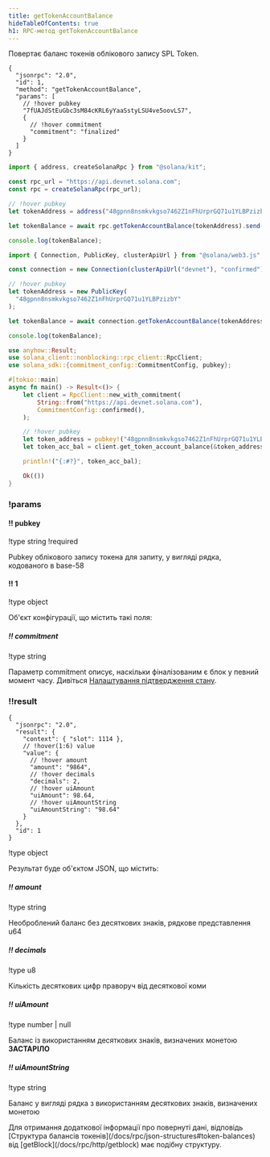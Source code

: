 ```yaml
---
title: getTokenAccountBalance
hideTableOfContents: true
h1: RPC-метод getTokenAccountBalance
---
```


Повертає баланс токенів облікового запису SPL Token.

<APIMethod>

```jsonc !!request curl
{
  "jsonrpc": "2.0",
  "id": 1,
  "method": "getTokenAccountBalance",
  "params": [
    // !hover pubkey
    "7fUAJdStEuGbc3sM84cKRL6yYaaSstyLSU4ve5oovLS7",
    {
      // !hover commitment
      "commitment": "finalized"
    }
  ]
}
```

```ts !!request title="Kit"
import { address, createSolanaRpc } from "@solana/kit";

const rpc_url = "https://api.devnet.solana.com";
const rpc = createSolanaRpc(rpc_url);

// !hover pubkey
let tokenAddress = address("48gpnn8nsmkvkgso7462Z1nFhUrprGQ71u1YLBPzizbY");

let tokenBalance = await rpc.getTokenAccountBalance(tokenAddress).send();

console.log(tokenBalance);
```

```ts !!request title="web3.js"
import { Connection, PublicKey, clusterApiUrl } from "@solana/web3.js";

const connection = new Connection(clusterApiUrl("devnet"), "confirmed");

// !hover pubkey
let tokenAddress = new PublicKey(
  "48gpnn8nsmkvkgso7462Z1nFhUrprGQ71u1YLBPzizbY"
);

let tokenBalance = await connection.getTokenAccountBalance(tokenAddress);

console.log(tokenBalance);
```

```rs !!request title="Rust"
use anyhow::Result;
use solana_client::nonblocking::rpc_client::RpcClient;
use solana_sdk::{commitment_config::CommitmentConfig, pubkey};

#[tokio::main]
async fn main() -> Result<()> {
    let client = RpcClient::new_with_commitment(
        String::from("https://api.devnet.solana.com"),
        CommitmentConfig::confirmed(),
    );

    // !hover pubkey
    let token_address = pubkey!("48gpnn8nsmkvkgso7462Z1nFhUrprGQ71u1YLBPzizbY");
    let token_acc_bal = client.get_token_account_balance(&token_address).await?;

    println!("{:#?}", token_acc_bal);

    Ok(())
}
```

### !params

#### !! pubkey

!type string
!required

Pubkey облікового запису токена для запиту, у вигляді рядка, кодованого в
base-58

#### !! 1

!type object

Об'єкт конфігурації, що містить такі поля:

##### !! commitment

!type string

Параметр commitment описує, наскільки фіналізованим є блок у певний момент часу.
Дивіться
[Налаштування підтвердження стану](/docs/rpc#configuring-state-commitment).

### !!result

```jsonc !response
{
  "jsonrpc": "2.0",
  "result": {
    "context": { "slot": 1114 },
    // !hover(1:6) value
    "value": {
      // !hover amount
      "amount": "9864",
      // !hover decimals
      "decimals": 2,
      // !hover uiAmount
      "uiAmount": 98.64,
      // !hover uiAmountString
      "uiAmountString": "98.64"
    }
  },
  "id": 1
}
```

!type object

Результат буде об'єктом JSON, що містить:

##### !! amount

!type string

Необроблений баланс без десяткових знаків, рядкове представлення u64

##### !! decimals

!type u8

Кількість десяткових цифр праворуч від десяткової коми

##### !! uiAmount

!type number | null

Баланс із використанням десяткових знаків, визначених монетою **ЗАСТАРІЛО**

##### !! uiAmountString

!type string

Баланс у вигляді рядка з використанням десяткових знаків, визначених монетою

</APIMethod>

<Callout type="info">
  Для отримання додаткової інформації про повернуті дані, відповідь [Структура
  балансів токенів](/docs/rpc/json-structures#token-balances) від
  [getBlock](/docs/rpc/http/getblock) має подібну структуру.
</Callout>
